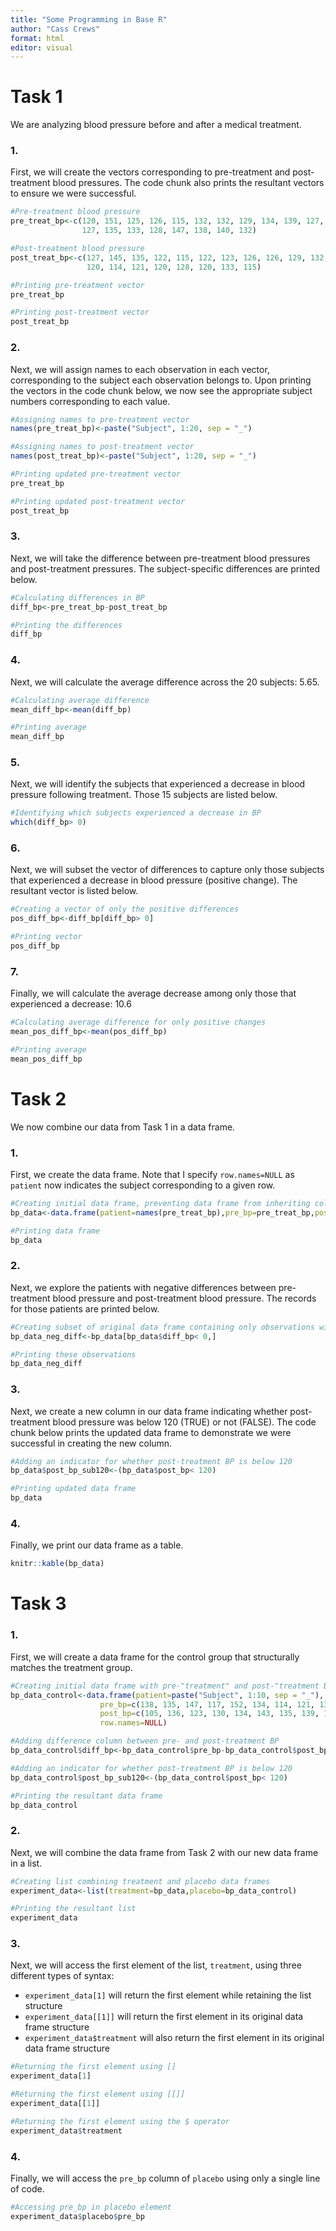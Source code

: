 ```yaml
---
title: "Some Programming in Base R"
author: "Cass Crews"
format: html
editor: visual
---
```


# Task 1

We are analyzing blood pressure before and after a medical treatment. 

### 1.

First, we will create the vectors corresponding to pre-treatment and post-treatment blood pressures. The code chunk also prints the resultant vectors to ensure we were successful. 

```r
#Pre-treatment blood pressure
pre_treat_bp<-c(120, 151, 125, 126, 115, 132, 132, 129, 134, 139, 127, 122, 
                127, 135, 133, 128, 147, 138, 140, 132)

#Post-treatment blood pressure
post_treat_bp<-c(127, 145, 135, 122, 115, 122, 123, 126, 126, 129, 132, 146, 
                 120, 114, 121, 120, 128, 120, 133, 115)

#Printing pre-treatment vector
pre_treat_bp

#Printing post-treatment vector
post_treat_bp
```


### 2.

Next, we will assign names to each observation in each vector, corresponding to the subject each observation belongs to. Upon printing the vectors in the code chunk below, we now see the appropriate subject numbers corresponding to each value. 

```r
#Assigning names to pre-treatment vector
names(pre_treat_bp)<-paste("Subject", 1:20, sep = "_")

#Assigning names to post-treatment vector
names(post_treat_bp)<-paste("Subject", 1:20, sep = "_")

#Printing updated pre-treatment vector
pre_treat_bp

#Printing updated post-treatment vector
post_treat_bp
```

### 3.

Next, we will take the difference between pre-treatment blood pressures and post-treatment pressures. The subject-specific differences are printed below. 

```r
#Calculating differences in BP
diff_bp<-pre_treat_bp-post_treat_bp

#Printing the differences
diff_bp
```

### 4. 

Next, we will calculate the average difference across the 20 subjects: 5.65.  

```r
#Calculating average difference
mean_diff_bp<-mean(diff_bp)

#Printing average
mean_diff_bp
```

### 5.

Next, we will identify the subjects that experienced a decrease in blood pressure following treatment. Those 15 subjects are listed below. 

```r
#Identifying which subjects experienced a decrease in BP
which(diff_bp> 0)
```

### 6.

Next, we will subset the vector of differences to capture only those subjects that experienced a decrease in blood pressure (positive change). The resultant vector is listed below. 

```r
#Creating a vector of only the positive differences
pos_diff_bp<-diff_bp[diff_bp> 0]

#Printing vector
pos_diff_bp
```

### 7. 

Finally, we will calculate the average decrease among only those that experienced a decrease: 10.6

```r
#Calculating average difference for only positive changes
mean_pos_diff_bp<-mean(pos_diff_bp)

#Printing average
mean_pos_diff_bp
```

# Task 2

We now combine our data from Task 1 in a data frame. 

### 1. 

First, we create the data frame. Note that I specify `row.names=NULL` as `patient` now indicates the subject corresponding to a given row. 

```r
#Creating initial data frame, preventing data frame from inheriting column names from numeric vectors
bp_data<-data.frame(patient=names(pre_treat_bp),pre_bp=pre_treat_bp,post_bp=post_treat_bp,diff_bp=diff_bp,row.names=NULL)

#Printing data frame
bp_data
```

### 2. 

Next, we explore the patients with negative differences between pre-treatment blood pressure and post-treatment blood pressure. The records for those patients are printed below. 

```r
#Creating subset of original data frame containing only observations with negative differences
bp_data_neg_diff<-bp_data[bp_data$diff_bp< 0,]

#Printing these observations
bp_data_neg_diff
```

### 3. 

Next, we create a new column in our data frame indicating whether post-treatment blood pressure was below 120 (TRUE) or not (FALSE). The code chunk below prints the updated data frame to demonstrate we were successful in creating the new column. 

```r
#Adding an indicator for whether post-treatment BP is below 120
bp_data$post_bp_sub120<-(bp_data$post_bp< 120)

#Printing updated data frame
bp_data
```

### 4. 

Finally, we print our data frame as a table. 

```r
knitr::kable(bp_data)
```


# Task 3

### 1. 

First, we will create a data frame for the control group that structurally matches the treatment group. 

```r
#Creating initial data frame with pre-"treatment" and post-"treatment BP
bp_data_control<-data.frame(patient=paste("Subject", 1:10, sep = "_"),
                    pre_bp=c(138, 135, 147, 117, 152, 134, 114, 121, 131, 130),
                    post_bp=c(105, 136, 123, 130, 134, 143, 135, 139, 120, 124),
                    row.names=NULL)

#Adding difference column between pre- and post-treatment BP
bp_data_control$diff_bp<-bp_data_control$pre_bp-bp_data_control$post_bp

#Adding an indicator for whether post-treatment BP is below 120
bp_data_control$post_bp_sub120<-(bp_data_control$post_bp< 120)

#Printing the resultant data frame
bp_data_control
```

### 2. 

Next, we will combine the data frame from Task 2 with our new data frame in a list. 

```r
#Creating list combining treatment and placebo data frames
experiment_data<-list(treatment=bp_data,placebo=bp_data_control)

#Printing the resultant list
experiment_data
```

### 3. 

Next, we will access the first element of the list, `treatment`, using three different types of syntax:

* `experiment_data[1]` will return the first element while retaining the list structure
* `experiment_data[[1]]` will return the first element in its original data frame structure
* `experiment_data$treatment` will also return the first element in its original data frame structure

```r
#Returning the first element using []
experiment_data[1]

#Returning the first element using [[]]
experiment_data[[1]]

#Returning the first element using the $ operator
experiment_data$treatment
```

### 4.

Finally, we will access the `pre_bp` column of `placebo` using only a single line of code. 

```r
#Accessing pre_bp in placebo element
experiment_data$placebo$pre_bp
```




